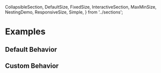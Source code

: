   CollapsibleSection,
  DefaultSize,
  FixedSize,
  InteractiveSection,
  MaxMinSize,
  NestingDemo,
  ResponsiveSize,
  Simple,
} from '../sections';

# Examples

## Default Behavior
<Simple />
<DefaultSize />
<ResponsiveSize />
<MaxMinSize />
<FixedSize />
<NestingDemo />

## Custom Behavior
<CollapsibleSection />
<InteractiveSection />
